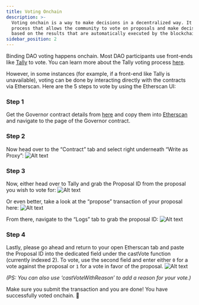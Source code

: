 ```yaml
---
title: Voting Onchain
description: >-
  Voting onchain is a way to make decisions in a decentralized way. It is a
  process that allows the community to vote on proposals and make decisions
  based on the results that are automatically executed by the blockchain.
sidebar_position: 2
---
```


Binding DAO voting happens onchain. Most DAO participants use front-ends like [Tally](https://www.tally.xyz/gov/unlock) to vote. You can learn more about the Tally voting process [here](https://docs.tally.xyz/how-to-use-tally/voting-on-proposals).

However, in some instances (for example, if a front-end like Tally is unavailable), voting can be done by interacting directly with the contracts via Etherscan. Here are the 5 steps to vote by using the Etherscan UI:

### Step 1

Get the Governor contract details from [here](https://docs.unlock-protocol.com/governance/unlock-dao/) and copy them into [Etherscan](https://etherscan.io/) and navigate to the page of the Governor contract.

### Step 2

Now head over to the “Contract” tab and select right underneath “Write as Proxy”:
![Alt text](./voting-onchain/image1.png)

### Step 3

Now, either head over to Tally and grab the Proposal ID from the proposal you wish to vote for:
![Alt text](./voting-onchain/image2.png)

Or even better, take a look at the “propose” transaction of your proposal here:
![Alt text](./voting-onchain/image3.png)

From there, navigate to the “Logs” tab to grab the proposal ID:
![Alt text](./voting-onchain/image4.png)

### Step 4

Lastly, please go ahead and return to your open Etherscan tab and paste the Proposal ID into the dedicated field under the castVote function (currently indexed 2). To vote, use the second field and enter either `0` for a vote against the proposal or `1` for a vote in favor of the proposal.
![Alt text](./voting-onchain/image5.png)

_(PS: You can also use ‘castVoteWithReason’ to add a reason for your vote.)_

Make sure you submit the transaction and you are done! You have successfully voted onchain. 🎉
